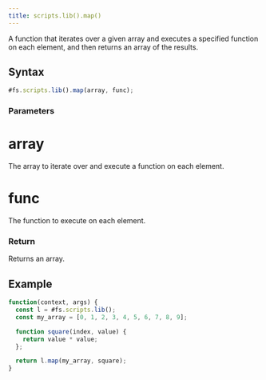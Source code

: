 ```yaml
---
title: scripts.lib().map()
---
```


A function that iterates over a given array and executes a specified function on each element, and then returns an array of the results.

## Syntax

```js
#fs.scripts.lib().map(array, func);
```

### Parameters

# array

The array to iterate over and execute a function on each element.

# func

The function to execute on each element.

### Return

Returns an array.

## Example

```js
function(context, args) {
  const l = #fs.scripts.lib();
  const my_array = [0, 1, 2, 3, 4, 5, 6, 7, 8, 9];

  function square(index, value) {
    return value * value;
  };

  return l.map(my_array, square);
}
```
